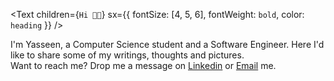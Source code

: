 <Text
  children={`Hi 👋🏽`}
  sx={{ fontSize: [4, 5, 6], fontWeight: `bold`, color: `heading` }}
/>

I'm Yasseen, a Computer Science student and a Software Engineer. Here I'd like to share some of my writings, thoughts and pictures.  
Want to reach me? Drop me a message on [Linkedin](https://www.linkedin.com/in/yasseensalama/) or [Email](mailto:yasseen.salama@gmail.com) me. 
